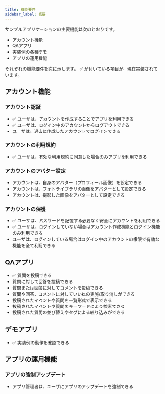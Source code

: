 ```yaml
---
title: 機能要件
sidebar_label: 概要
---
```


サンプルアプリケーションの主要機能は次のとおりです。

- アカウント機能
- QAアプリ
- 実装例の各種デモ
- アプリの運用機能

それぞれの機能要件を次に示します。
✅ が付いている項目が、現在実装されています。

## アカウント機能

### アカウント認証

- ✅ ユーザは、アカウントを作成することでアプリを利用できる
- ✅ ユーザは、ログイン中のアカウントからログアウトできる
- ユーザは、過去に作成したアカウントでログインできる

### アカウントの利用規約

- ✅ ユーザは、有効な利用規約に同意した場合のみアプリを利用できる

### アカウントのアバター設定

- アカウントは、自身のアバター（プロフィール画像）を設定できる
- アカウントは、フォトライブラリの画像をアバターとして設定できる
- アカウントは、撮影した画像をアバターとして設定できる

### アカウントの保護

- ✅ ユーザは、パスワードを記憶する必要なく安全にアカウントを利用できる
- ✅ ユーザは、ログインしていない場合はアカウント作成機能とログイン機能のみ利用できる
- ユーザは、ログインしている場合はログイン中のアカウントの権限で有効な機能を全て利用できる

## QAアプリ

- ✅ 質問を投稿できる
- 質問に対して回答を投稿できる
- 質問または回答に対してコメントを投稿できる
- 質問や回答、コメントに対していいねの実施/取り消しができる
- 投稿されたイベントや質問を一覧形式で表示できる
- 投稿されたイベントや質問をキーワードにより検索できる
- 投稿された質問の並び替えやタグによる絞り込みができる

## デモアプリ

- ✅ 実装例の動作を確認できる

## アプリの運用機能

### アプリの強制アップデート

- アプリ管理者は、ユーザにアプリのアップデートを強制できる
